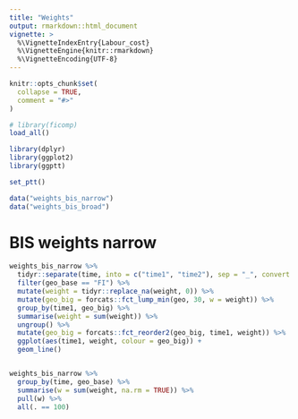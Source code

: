 ```yaml
---
title: "Weights"
output: rmarkdown::html_document
vignette: >
  %\VignetteIndexEntry{Labour_cost}
  %\VignetteEngine{knitr::rmarkdown}
  %\VignetteEncoding{UTF-8}
---
```


```r
knitr::opts_chunk$set(
  collapse = TRUE,
  comment = "#>"
)
```

```r
# library(ficomp)
load_all()

library(dplyr)
library(ggplot2)
library(ggptt)

set_ptt()

data("weights_bis_narrow")
data("weights_bis_broad")

```

# BIS weights narrow

```r

weights_bis_narrow %>% 
  tidyr::separate(time, into = c("time1", "time2"), sep = "_", convert = TRUE) %>% 
  filter(geo_base == "FI") %>% 
  mutate(weight = tidyr::replace_na(weight, 0)) %>% 
  mutate(geo_big = forcats::fct_lump_min(geo, 30, w = weight)) %>%
  group_by(time1, geo_big) %>% 
  summarise(weight = sum(weight)) %>% 
  ungroup() %>% 
  mutate(geo_big = forcats::fct_reorder2(geo_big, time1, weight)) %>% 
  ggplot(aes(time1, weight, colour = geo_big)) +
  geom_line()



```

```r

weights_bis_narrow %>% 
  group_by(time, geo_base) %>% 
  summarise(w = sum(weight, na.rm = TRUE)) %>% 
  pull(w) %>% 
  all(. == 100)

```

